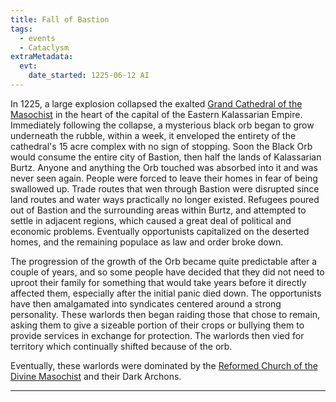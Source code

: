 ```yaml
---
title: Fall of Bastion
tags:
  - events
  - Cataclysm
extraMetadata:
  evt:
    date_started: 1225-06-12 AI
---
```


In 1225, a large explosion collapsed the exalted
[Grand Cathedral of the Masochist]("@/locations/grand-cathedral-of-the-masochist.md")
in the heart of the capital of the Eastern Kalassarian Empire. Immediately
following the collapse, a mysterious black orb began to grow underneath the
rubble, within a week, it enveloped the entirety of the cathedral's 15 acre
complex with no sign of stopping. Soon the Black Orb would consume the entire
city of Bastion, then half the lands of Kalassarian Burtz. Anyone and anything
the Orb touched was absorbed into it and was never seen again. People were
forced to leave their homes in fear of being swallowed up. Trade routes that wen
through Bastion were disrupted since land routes and water ways practically no
longer existed. Refugees poured out of Bastion and the surrounding areas within
Burtz, and attempted to settle in adjacent regions, which caused a great deal of
political and economic problems. Eventually opportunists capitalized on the
deserted homes, and the remaining populace as law and order broke down.

The progression of the growth of the Orb became quite predictable after a couple
of years, and so some people have decided that they did not need to uproot their
family for something that would take years before it directly affected them,
especially after the initial panic died down. The opportunists have then
amalgamated into syndicates centered around a strong personality. These warlords
then began raiding those that chose to remain, asking them to give a sizeable
portion of their crops or bullying them to provide services in exchange for
protection. The warlords then vied for territory which continually shifted
because of the orb.

Eventually, these warlords were dominated by the
[Reformed Church of the Divine Masochist](../religions/divine-masochism/reformist/index.mdx)
and their Dark Archons.

---
